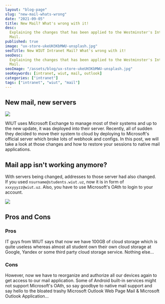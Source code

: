 ```yaml
---
layout: "blog-page"
slug: "new-mail-whats-wrong"
date: "2021-09-05"
title: New Mail? What's wrong with it!
desc:
  Explaining the changes that has been applied to the Westminster's Intranet
  Mail.
published: true
image: "ux-store-ukeUH3KbMWU-unsplash.jpg"
seoTitle: New WIUT Intranet Mail? What's wrong with it!
seoDesc:
  Explaining the changes that has been applied to the Westminster's Intranet
  Mail.
seoImage: "/assets/blog/ux-store-ukeUH3KbMWU-unsplash.jpg"
seoKeywords: [intranet, wiut, mail, outlook]
categories: ["intranet"]
tags: ["intranet", "wiut", "mail"]
---
```


## New mail, new servers

![](/assets/blog/1_94CVbnhNY1BpnKNYeLs9_Q.jpeg)

WIUT uses Microsoft Exchange to manage most of their systems and up to the new
update, it was deployed into their server. Recently, all of sudden they decided
to move their system to cloud by deploying to Microsoft's official server which
broke lots of webhook and configs. In this post, we will take a look at those
changes and how to restore your sessions to native mail applications.

## Mail app isn't working anymore?

With servers being changed, addresses to those server had also changed. If you
used `nsurname@students.wiut.uz`, now it is in form of `xxxyyyzz@wiut.uz`. Also,
you have to use Microsoft's OAth to login to your account.

![](/assets/blog/med-badr-chemmaoui-ZSPBhokqDMc-unsplash.jpg)

## Pros and Cons

### Pros

IT guys from WIUT says that now we have 100GB of cloud storage which is quite
useless whereas almost all student own their own cloud storage at Google, Yandex
or some third party cloud storage service. Nothing else...

### Cons

However, now we have to reorganize and authorize all our devices again to get
access to our mail application. Some of Android built-in services might not
support Microsoft's OAth, so say goodbye to native mail support and say hello to
the bloated trashy Microsoft Outlook Web Page Mail & Microsoft Outlook
Application...
